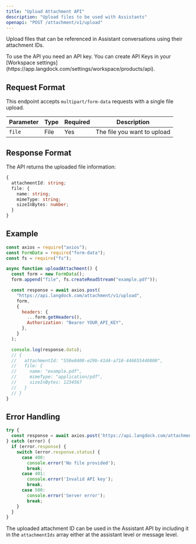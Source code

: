 ```yaml
---
title: "Upload Attachment API"
description: "Upload files to be used with Assistants"
openapi: "POST /attachment/v1/upload"
---
```


Upload files that can be referenced in Assistant conversations using their attachment IDs.

<Info>
  To use the API you need an API key. You can create API Keys in your [Workspace
  settings](https://app.langdock.com/settings/workspace/products/api).
</Info>

## Request Format

This endpoint accepts `multipart/form-data` requests with a single file upload.

| Parameter | Type | Required | Description                 |
| --------- | ---- | -------- | --------------------------- |
| `file`    | File | Yes      | The file you want to upload |

## Response Format

The API returns the uploaded file information:

```typescript
{
  attachmentId: string;
  file: {
    name: string;
    mimeType: string;
    sizeInBytes: number;
  }
}
```

## Example

```javascript
const axios = require("axios");
const FormData = require("form-data");
const fs = require("fs");

async function uploadAttachment() {
  const form = new FormData();
  form.append("file", fs.createReadStream("example.pdf"));

  const response = await axios.post(
    "https://api.langdock.com/attachment/v1/upload",
    form,
    {
      headers: {
        ...form.getHeaders(),
        Authorization: "Bearer YOUR_API_KEY",
      },
    }
  );

  console.log(response.data);
  // {
  //   attachmentId: "550e8400-e29b-41d4-a716-446655440000",
  //   file: {
  //     name: "example.pdf",
  //     mimeType: "application/pdf",
  //     sizeInBytes: 1234567
  //   }
  // }
}
```

## Error Handling

```javascript
try {
  const response = await axios.post('https://api.langdock.com/attachment/v1/upload', ...);
} catch (error) {
  if (error.response) {
    switch (error.response.status) {
      case 400:
        console.error('No file provided');
        break;
      case 401:
        console.error('Invalid API key');
        break;
      case 500:
        console.error('Server error');
        break;
    }
  }
}
```

The uploaded attachment ID can be used in the Assistant API by including it in the `attachmentIds` array either at the assistant level or message level.
